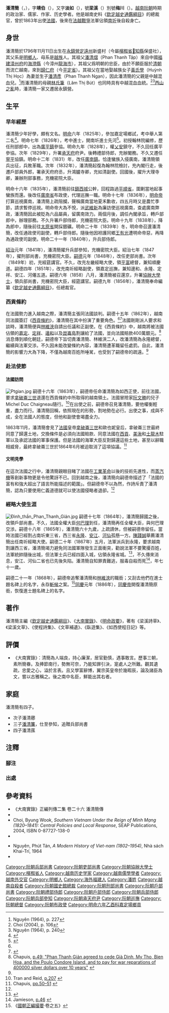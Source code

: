 {{東亞男性歷史人物
|名稱 =潘清簡
|身份 =[[越南|越南]]阮朝大臣
|國家 =[[阮朝|大南]]
|時代 =[[阮朝|阮朝]]
|主君 =
|最高職務 =[[協辦大學士|協辦大學士]]、[[兵部尚書|兵部尚書]]、[[機密院|機密院大臣]]
|圖片名稱 =Phan Thanh Gian.jpg
|圖片大小 =200px
|圖片說明 =1863年出使[[法國|法國]][[巴黎|巴黎]]期間的潘清簡
|姓 =
|名 =
|姓名 =潘清簡
|字 =靖伯、淡如
|氏族 =
|籍貫 =
|出身地 =
|號 =梁溪、梅川
|出生日期 =[[景興|景興]]五十七年十月十二日<br>{{birth date|1796|11|11}}
|出生地點 =[[永鎮營|永鎮營]][[定遠州_(越南)|定遠州]]新盛村
|逝世年 =[[嗣德|嗣德]]二十年七月初五<br>{{death date and age|1867|8|4|1796|11|11}}
|逝世地 =[[阮朝|阮朝]][[永隆省|永隆省]]
|諡號 =
|父親 =[[潘清彥|潘清彥]]
|母親 =[[林氏筆|林氏筆]]
|元配 =
|正室 =[[陳氏瀁|陳氏瀁]]
|妻 =
|兄弟 =
|姊妹 =
|子 =[[潘清簾|潘清簾]]<br />[[潘清薌|潘清薌]]<br />[[潘清蓀|潘清蓀]]<ref>{{Cite web |url=http://140.109.24.175/pasweb/Opac_book/book_detail.asp?systemno=0000003764 |title=《梁溪詩草》詳細介紹 |access-date=2011-03-06 |archive-date=2016-03-04 |archive-url=https://web.archive.org/web/20160304090637/http://140.109.24.175/pasweb/Opac_book/book_detail.asp?systemno=0000003764 |dead-url=yes }}</ref> 
|女 =
|其他親屬 =[[祖父|祖父]]：[[潘清熠|潘清熠]]
|出身 = [[进士|进士]]
|功名 = 
|經歷 =1856年編纂《[[欽定越史通鑑綱目|欽定越史通鑑綱目]]》<br />1862年同法國簽訂《[[西貢條約|西貢條約]]》<br />1863年出使法國<br />1865年任[[南圻|南圻]]經略大使 
|著作 =
|注釋 =
}}

'''潘清簡'''（{{vie|v='''Phan Thanh Giản'''|hn=潘清簡}}{{notetag|早期一些法文史料將其名字拼作Phan Thanh Jan。}}，{{bd|1796年|11月11日|1867年|8月4日|}}），字'''靖伯'''（{{vie|v='''Tĩnh Bá'''|hn=靖伯}}），又字'''淡如'''（{{vie|v='''Đạm Như'''|hn=淡如}}），號'''梁溪'''（{{vie|v='''Lương Khê'''|hn=梁溪}}）別號'''梅川'''（{{vie|v='''Mai Xuyên'''|hn=梅川}}）。[[越南|越南]][[阮朝|阮朝]]時期的政治家、儒家、作家、历史學者。他是越南史料《[[欽定越史通鑑綱目|欽定越史通鑑綱目]]》的總裁官，曾於1863年出使[[法國|法國]]，後來在[[中法越南戰爭|法越戰爭]]法軍佔領[[南圻|南圻]]後自殺身亡。

==身世==
潘清簡於1796年11月11日出生在[[永鎮營|永鎮營]][[定遠州_(越南)|定遠州]]新盛村（今屬[[檳椥省|檳椥省]][[𠀧知縣|𠀧知縣]]保盛社），其父系是[[明鄉人|明鄉人]]、母系是[[京族|越族]]人。其祖父[[潘清熠|潘清熠]]（Phan Thanh Tập）來自中國[[福建|福建]][[漳州府|漳州府]]的[[海澄縣|海澄縣]]（今漳州[[龍海市|龍海市]]），其祖父爲明朝的忠臣，由於不願臣服於[[清朝|清朝]]而流亡越南，來到[[歸仁府|歸仁府]]（今[[平定省|平定省]]）。其祖父在當地娶越族女子[[黃氏學|黃氏學]]（Huỳnh Thị Học）為妻並生子[[潘清彥|潘清彥]]（Phan Thanh Ngạn），因此潘清簡的父親是中越混血兒。<ref>Nguyẽn (1964), p. 227</ref>而潘清簡的母親[[林氏筆|林氏筆]]（Lâm Thị Bút）也同時具有中越混血血統。<ref>Choi (2004), p. 106</ref><ref>Nguyẽn (1964), p. 240</ref>[[西山之亂|西山之亂]]時，潘清簡一家又遷居永鎮營。

== 生平 ==
===早年經歷===
潘清簡少年好學，頗有文名。[[明命|明命]]六年（1825年），參加嘉定場鄉試，考中舉人第二名<ref>{{Cite web |url=http://lib.nomfoundation.org/collection/1/volume/339/page/89 |title=《國朝鄉科錄》 |access-date=2017-11-11 |archive-date=2017-11-12 |archive-url=https://web.archive.org/web/20171112185228/http://lib.nomfoundation.org/collection/1/volume/339/page/89 |dead-url=no }}</ref>。明命七年（1826年），考中進士，開南圻進士先河<ref>{{Cite web |url=http://hannom.nlv.gov.vn/hannom/cgi-bin/hannom?a=d&d=BNTwEHieahcNp1894.1.19 |title=《國朝科榜錄》 |access-date=2017-11-11 |archive-date=2019-06-12 |archive-url=https://web.archive.org/web/20190612151042/http://hannom.nlv.gov.vn/hannom/cgi-bin/hannom?a=d&d=BNTwEHieahcNp1894.1.19 |dead-url=no }}</ref>。初授翰林院編修，歷任刑部郎中，出為[[廣平鎮|廣平鎮]]參協。明命九年（1828年），權[[乂安鎮|乂安]]鎮守，不久回任廣平參協。次年（1829年），升署[[承天府_(越南)|承天府]]府尹。後轉禮部侍郎，充辦閣務。不久又遷任[[寧平鎮|寧平]]協鎮。明命十二年（1831）年，改任[[廣南鎮|廣南鎮]]。恰逢蠻族入侵廣南，潘清簡領兵出征，兵敗革職。次年（1832年），潘清簡起復為翰林院檢討，充內閣行走，後遷戶部員外郎，署承天府府丞，升鴻臚寺卿，充如清副使。回國後，擢升大理寺卿，兼辦刑部事務，充機密院大臣。

明命十六年（1835年），潘清簡前往[[鎮西城|鎮西城]]公幹，回程路過[[平順省|平順省]]，圍剿當地起事蠻族而還。後改任[[廣南省|廣南省]]布政使，代理巡撫一職。明命十七年（1836年），[[明命帝|明命帝]]打算巡視廣南，潘清簡上疏阻攔，聲稱廣南當地夏禾歉收，四五月時又是農忙季節，請求暫停巡視。明命帝大為不悅，派[[武維新|武維新]]為廉訪使巡視廣南，查處廣南弊政，潘清簡因此被貶為六品屬員，留廣南效力。兩個月後，調任內閣承旨，轉戶部郎中，辦理部務。不久升署戶部侍郎，充機密院大臣。明命十九年（1838年），降為郎中，隨後前往[[太原省|太原省]]開採銀礦。明命二十年（1839年）冬，明命帝召還潘清簡，改任通政使司副使，轉戶部侍郎。隨後他因袒護同鄉[[王有光|王有光]]遭明命帝惡，再降為通政使司副使。明命二十一年（1840年），升兵部侍郎。

[[紹治|紹治]]元年（1841年），潘清簡擢升兵部參知，充機密院大臣。紹治七年（1847年），擢刑部尚書，充機密院大臣。[[嗣德|嗣德]]元年（1848年），改任吏部尚書。次年（1849年）初，充經筵講官。不久，改充左畿經略大使，領[[平定省|平]][[富安省|富]]總督，兼知順慶道。嗣德四年（1851年），改充南圻經略副使，領嘉定巡撫，兼知邊和、永隆、定祥、安江、河僊五道。嗣德六年（1858）八月，潘清簡被召還京，升署[[協辦大學士|協辦大學士]]，領兵部尚書，充機密院大臣，經筵講官。嗣德九年（1856年），潘清簡奉命編纂《[[欽定越史通鑑綱目|欽定越史通鑑綱目]]》，任總裁官。

=== 西貢條約 ===
在法國勢力進入越南之際，潘清簡主張同法國談判。嗣德十五年（1862年），越南同法國簽訂《[[西貢條約|西貢條約]]》，潘清簡在其中扮演了重要角色。<ref name=j46/><ref>{{Cite web |url=http://books.google.com/books?id=7WvOSgCHrOoC&pg=PA151&dq=%22Phan+Thanh+Gian%22&sig=ACfU3U1xq9y4Qdo1o2TF8XOqDSNKI3I-Eg |title=''Vietnam'' by Jan Dodd, Mark Lewis, Ron Emmons, p.151 |access-date=2011-01-01 |archive-date=2014-01-11 |archive-url=https://web.archive.org/web/20140111210353/http://books.google.com/books?id=7WvOSgCHrOoC&pg=PA151&dq=%22Phan+Thanh+Gian%22&sig=ACfU3U1xq9y4Qdo1o2TF8XOqDSNKI3I-Eg |dead-url=no }}</ref>法國剛剛派人要求和談時，潘清簡便與[[林維浹|林維浹]]自請出任議和正副使。在《西貢條約》中，越南將被法國佔領的[[嘉定省|嘉定]]、[[定祥省|定祥]]、[[邊和省|邊和]]以及[[崑崙島|崑崙島]]割讓給了法國，並向法國賠款400萬銀元。<ref>Chapuis, [http://books.google.com/books?id=9RorGHF0fGIC&pg=PA49&dq=%22Phan+Thanh+Gian%22&sig=ACfU3U24ZnjJsBrcy_RtMxHQIzkIzN55pg  p.49: "Phan Thanh Giản agreed to cede Già Dinh, My Tho, Bien Hoa, and the Poulo Condore Island, and to pay for war reparations of 400000 silver dollars over 10 years"] {{Wayback|url=http://books.google.com/books?id=9RorGHF0fGIC&pg=PA49&dq=%22Phan+Thanh+Gian%22&sig=ACfU3U24ZnjJsBrcy_RtMxHQIzkIzN55pg |date=20140111210404 }}</ref>消息傳到順化朝廷，嗣德帝下旨切責潘清簡、林維浹二人，改潘清簡為永隆總督，繼續與法軍交涉。不久因未能改變條約內容，潘清簡遭革職留任處罰。自此，潘清簡的影響力大為下降，不僅為越南百姓所唾駡，也受到了嗣德帝的疏遠。<ref name=j46/>

=== 赴法使節 ===
==== 法國訪問 ====
[[File:Ptgian.jpg|thumb]]
嗣德十六年（1863年），嗣德帝任命潘清簡為如西正使，前往法國，要求[[拿破崙三世|拿破崙三世]]退還在西貢條約中所取得的越南領土。法國冒險家[[阮文勝|阮文勝]]的兒子Michel Duc Chaigneau隨行。<ref>Tran and Reid, [http://books.google.com/books?id=Ex_Hy0sv4T0C&pg=PA207&dq=%22Phan+Thanh+Gian%22&sig=ACfU3U1GBCLvLrKrNaZWEnK0z7cjKms-RQ#PPA207,M1 p.207] {{Wayback|url=http://books.google.com/books?id=Ex_Hy0sv4T0C&pg=PA207&dq=%22Phan+Thanh+Gian%22&sig=ACfU3U1GBCLvLrKrNaZWEnK0z7cjKms-RQ#PPA207,M1 |date=20141108084235 }}</ref>在出使之前，嗣德帝召見潘清簡，要他權衡輕重，盡力而行。潘清簡回稱，依照現在的形勢，割地勢在必行。出使之事，成與不成，全在法國人的態度，但他和副使會竭盡全力。

1863年11月，潘清簡會見了[[法國|法國]]皇帝[[拿破崙三世|拿破崙三世]]和歐也妮皇后，拿破崙三世最終同意了歸還土地，交換條件是必須向法國賠款、同意法國在[[胡志明市|西貢]]、[[美湫市|美湫]]和[[土龍木市|土龍木]]駐軍以及承認法國的軍事保護。但是法國的海軍大臣{{link-en|德·夏斯盧·羅巴|Prosper de Chasseloup-Laubat}}反對歸還這些土地，甚至以辭職相威脅，最終拿破崙三世於1864年6月被迫取消了這項協議。<ref>Chapuis, [http://books.google.com/books?id=9RorGHF0fGIC&pg=PA50&lpg=PA50&dq=Gian+Napoleon+III&source=web&ots=U7dCvFslQo&sig=tnnyovdH-4rt_dRP0uds8hSXv6Y&hl=en&sa=X&oi=book_result&resnum=1&ct=result pp.50–51] {{Wayback|url=http://books.google.com/books?id=9RorGHF0fGIC&pg=PA50&lpg=PA50&dq=Gian+Napoleon+III&source=web&ots=U7dCvFslQo&sig=tnnyovdH-4rt_dRP0uds8hSXv6Y&hl=en&sa=X&oi=book_result&resnum=1&ct=result |date=20140708012939 }}</ref>

==== 文明見學 ====
在這次法國之行中，潘清簡親眼目睹了法國在[[工業革命|工業革命]]以後的技術先進性，而[[蒸汽機|蒸汽機]]等創新事物更是令他驚訝不已。回到越南之後，潘清簡向嗣德帝描述了「法國的富有和強大超出了語言所能描述的範圍」。但嗣德帝不以為然，作詩斥責了潘清簡，認為只要使用仁義道德就可以使法國侵略者退卻。<ref name=j46/>

=== 經略大使生涯 ===
[[File:Đình_thần_Phan_Thanh_Giản.jpg|thumb]]
嗣德十七年（1864年），潘清簡歸國之後，改領戶部尚書。不久，法國全權大臣[[何巴理|何巴理]]到任，潘清簡再任全權大臣，與何巴理交涉。嗣德十八年（1865年），潘清簡六十九歲，上疏請休，但被嗣德帝留任。當時法國已經割占南圻東三省，西三省[[永隆省|永隆]]、[[安江省|安江]]、[[河仙省|河仙]]孤懸一方。[[陳踐誠|陳踐誠]]舉薦潘清簡出任南圻經略大使。嗣德二十年（1867年）五月，法軍派兵到永隆，要求越南割讓西三省，潘清簡竭力避免同法國軍隊發生正面衝突，勸說法軍不要驚擾百姓，法軍統帥隨後出城，但法軍士兵已經四面入城，佔領永隆省城。<ref>{{Cite web |url=http://books.google.com/books?id=EuElvVvorT8C&pg=PA11&dq=%22Phan+Thanh+Gian%22&sig=ACfU3U0JJVPCTFwUrNaGz3rKa1JkW4cwUw |title=''The Twenty-five Year Century'' by Quang Thi Lâm, p.11 |access-date=2011-01-01 |archive-date=2013-06-03 |archive-url=https://web.archive.org/web/20130603050048/http://books.google.com/books?id=EuElvVvorT8C&pg=PA11&dq=%22Phan+Thanh+Gian%22&sig=ACfU3U0JJVPCTFwUrNaGz3rKa1JkW4cwUw |dead-url=no }}</ref>，不久傳來消息，安江、河仙二省也已先後失陷。潘清簡自知罪責難逃，服毒自殺而死<ref name=j46>Jamieson, [http://books.google.com/books?id=nC0LAJITUmsC&pg=PA46&dq=%22Phan+Thanh+Gian%22&sig=ACfU3U1zCRV-4Zo-SbxwJ0JDUQLccCM6WQ p.46] {{Wayback|url=http://books.google.com/books?id=nC0LAJITUmsC&pg=PA46&dq=%22Phan+Thanh+Gian%22&sig=ACfU3U1zCRV-4Zo-SbxwJ0JDUQLccCM6WQ |date=20130603024313 }}</ref>，年七十一歲。

嗣德二十一年（1868年），嗣德帝追奪潘清簡和[[林維浹|林維浹]]的職銜；又刮去他們在進士題名碑上的名字，永存[[斬監候|斬候]]之案。<ref>《[[國朝正編撮要|國朝正編撮要]]·卷之五》</ref>[[同慶_(阮朝)|同慶]]元年（1886年），[[同慶帝|同慶帝]]開復潘清簡原銜，恢復進士題名碑上的名字。

== 著作 ==
潘清簡主編《[[欽定越史通鑑綱目|欽定越史通鑑綱目]]》、《[[大南實錄|大南實錄]]》、《[[明命政要|明命政要]]》，著有《梁溪詩草》、《梁溪文草》、《使程詩集》、《文草補遺》、《臥遊集》、《如西使程日記》等。

==評價==
*《大南實錄》：清簡為人端良，持心廉潔，居官勤慎，遇事敢言。歷事三朝，素所簡眷。及捧節南行，勢無可奈，乃能知罪引決，寔處人之所難。觀其遺疏，忠愛之心，溢於言表。且又學富辭博，翼宗英皇帝於幾暇辰，論及諸臣為文，嘗以古雅稱之。後之南中名臣，鮮能出其右者。

==家庭==
潘清簡有四子。
*次子潘清薌
*三子[[潘清簾|潘清簾]]，仕至參知，追贈兵部尚書
*四子潘清蓀

==注釋==
===腳注===
{{notefoot}}
===出處===
{{reflist}}
{{Portal box|越南|人物}}

== 參考資料 ==
{{commonscat|Phan Thanh Gian}}
{{Wikisourcelang|vi|Tác gia:Phan Thanh Giản|作者:潘清簡}}
*《大南實錄》正編列傳二集 卷二十六 潘清簡傳
* {{cite book|title= The Last Emperors of Vietnam: from Tu Duc to Bao Dai |first=Oscar |last=Chapuis |publisher=[[Greenwood_Press|Greenwood Press]] | year=2000 |isbn=0-313-31170-6}}
* Choi, Byung Wook, ''Southern Vietnam Under the Reign of Minh Mạng (1820–1841): Central Policies and Local Response'', SEAP Publications, 2004, ISBN 0-87727-138-0 
* {{cite book|title=Understanding Vietnam |url=https://archive.org/details/understandingvie00jami |first=Neil L. |last=Jamieson  |publisher=University of California Press |year=1995 |isbn=0520201574}} 

* Nguyẽn, Phút Tán, ''A Modern History of Viet-nam (1802–1954)'', Nhà sách Khai-Trí, 1964
* {{cite book |title=Việt Nam: borderless histories |author=Tran, Nhung Tuyet; Reid, Anthony |publisher=University of Wisconsin Press |year=2006 |isbn=0299217744}}

{{墨雲詩社}}
{{明命七年丙戌科庭试正榜}}
{{Authority control}}

[[Category:阮朝兵部尚書|Category:阮朝兵部尚書]]
[[Category:阮朝吏部尚書|Category:阮朝吏部尚書]]
[[Category:阮朝協辦大學士|Category:阮朝協辦大學士]]
[[Category:檳椥省人|Category:檳椥省人]]
[[Category:越南历史学家|Category:越南历史学家]]
[[Category:越南儒學學者|Category:越南儒學學者]]
[[Category:越南外交官|Category:越南外交官]]
[[Category:明鄉人|Category:明鄉人]]
[[Category:海外福建人|Category:海外福建人]]
[[Category:潘姓|Category:潘姓]]
[[Category:越南自殺者|Category:越南自殺者]]
[[Category:阮朝國史館總裁|Category:阮朝國史館總裁]]
[[Category:阮朝刑部尚書|Category:阮朝刑部尚書]]
[[Category:阮朝戶部尚書|Category:阮朝戶部尚書]]
[[Category:阮朝禮部侍郎|Category:阮朝禮部侍郎]]
[[Category:阮朝戶部侍郎|Category:阮朝戶部侍郎]]
[[Category:阮朝兵部侍郎|Category:阮朝兵部侍郎]]
[[Category:阮朝兵部參知|Category:阮朝兵部參知]]
[[Category:阮朝承天府尹|Category:阮朝承天府尹]]
[[Category:阮朝巡撫|Category:阮朝巡撫]]
[[Category:阮朝總督|Category:阮朝總督]]
[[Category:阮朝布政使|Category:阮朝布政使]]
[[Category:明命六年乙酉科嘉定場鄉貢|Category:明命六年乙酉科嘉定場鄉貢]]